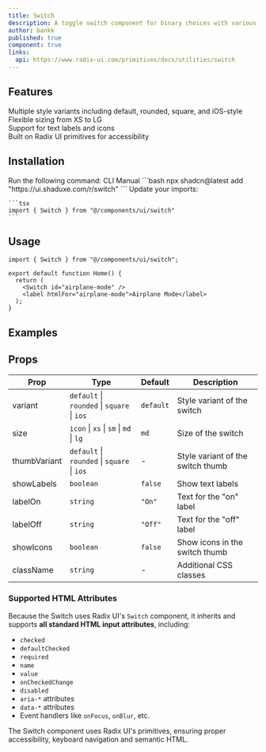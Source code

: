 ```yaml
---
title: Switch
description: A toggle switch component for binary choices with various styles and sizes.
author: bankk
published: true
component: true
links:
  api: https://www.radix-ui.com/primitives/docs/utilities/switch
---
```


## Features

<div className="mt-6 grid gap-4">
  <div className="flex items-center gap-2">
    <IconCheck className="size-5 text-green-500" />
    <span>Multiple style variants including default, rounded, square, and iOS-style</span>
  </div>
  <div className="flex items-center gap-2">
    <IconCheck className="size-5 text-green-500" />
    <span>Flexible sizing from XS to LG</span>
  </div>
  <div className="flex items-center gap-2">
    <IconCheck className="size-5 text-green-500" />
    <span>Support for text labels and icons</span>
  </div>
  <div className="flex items-center gap-2">
    <IconCheck className="size-5 text-green-500" />
    <span>Built on Radix UI primitives for accessibility</span>
  </div>
</div>

## Installation

<Steps>
  <Step>
    Run the following command:
    <Tabs defaultValue="cli">
    <TabsList>
      <TabsTrigger value="cli">CLI</TabsTrigger>
      <TabsTrigger value="manual">Manual</TabsTrigger>
    </TabsList>
      <TabsContent value="cli">
        ```bash
        npx shadcn@latest add "https://ui.shaduxe.com/r/switch"
        ```
      </TabsContent>
      <TabsContent value="manual">
        <ComponentSource name="switch" />
      </TabsContent>
    </Tabs>
  </Step>
  <Step>
    Update your imports:
    
    ```tsx
    import { Switch } from "@/components/ui/switch"
    ```
  </Step>
</Steps>

## Usage

```tsx {1,5-6} showLineNumbers
import { Switch } from "@/components/ui/switch";

export default function Home() {
  return (
    <Switch id="airplane-mode" />
    <label htmlFor="airplane-mode">Airplane Mode</label>
  );
}
```

## Examples

<ComponentPreview name="switch-demo" />

## Props

| Prop         | Type                                        | Default   | Description                       |
| ------------ | ------------------------------------------- | --------- | --------------------------------- |
| variant      | `default` \| `rounded` \| `square` \| `ios` | `default` | Style variant of the switch       |
| size         | `icon` \| `xs` \| `sm` \| `md` \| `lg`      | `md`      | Size of the switch                |
| thumbVariant | `default` \| `rounded` \| `square` \| `ios` | -         | Style variant of the switch thumb |
| showLabels   | `boolean`                                   | `false`   | Show text labels                  |
| labelOn      | `string`                                    | `"On"`    | Text for the "on" label           |
| labelOff     | `string`                                    | `"Off"`   | Text for the "off" label          |
| showIcons    | `boolean`                                   | `false`   | Show icons in the switch thumb    |
| className    | `string`                                    | -         | Additional CSS classes            |

### Supported HTML Attributes

Because the Switch uses Radix UI's `Switch` component, it inherits and supports **all standard HTML input attributes**, including:

- `checked`
- `defaultChecked`
- `required`
- `name`
- `value`
- `onCheckedChange`
- `disabled`
- `aria-*` attributes
- `data-*` attributes
- Event handlers like `onFocus`, `onBlur`, etc.

The Switch component uses Radix UI's primitives, ensuring proper accessibility, keyboard navigation and semantic HTML.
